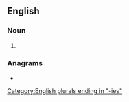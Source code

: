 ==English==

===Noun===
{{head|en|noun form}}

# {{plural of|alchemy|lang=en}}

===Anagrams===
* {{anagrams|en|a=aceehilms|alchemise}}

[[Category:English plurals ending in "-ies"]]